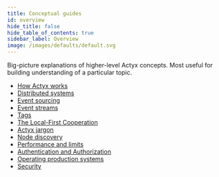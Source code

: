 ```yaml
---
title: Conceptual guides
id: overview
hide_title: false
hide_table_of_contents: true
sidebar_label: Overview
image: /images/defaults/default.svg
---
```


Big-picture explanations of higher-level Actyx concepts. Most useful for building understanding of a particular topic.

- [How Actyx works](./how-actyx-works.mdx)
- [Distributed systems](./distributed-system-architectures.mdx)
- [Event sourcing](./event-based-systems.mdx)
- [Event streams](./event-streams.mdx)
- [Tags](./tags.mdx)
- [The Local-First Cooperation](./local-first-cooperation.mdx)
- [Actyx jargon](./actyx-jargon.mdx)
- [Node discovery](./discovery.mdx)
- [Performance and limits](./performance-and-limits.mdx)
- [Authentication and Authorization](./authentication-and-authorization.mdx)
- [Operating production systems](./operations.mdx)
- [Security](./security.mdx)
